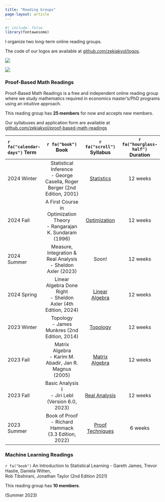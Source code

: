 ```yaml
---
title: "Reading Groups"
page-layout: article
---
```


```r
#| include: false
library(fontawesome)
```

I organize two long-term online reading groups.

The code of our logos are available at [github.com/zekiakyol/logos](https://github.com/zekiakyol/logos){target="_blank"}.

::: {layout-ncol=2}
![](logos_png/proofbasedmath_readings_logo.png)

![](logos_png/mlreadings_logo.png)
:::

### **Proof-Based Math Readings**

Proof-Based Math Readings is a free and independent online reading group where we study mathematics required in economics master's/PhD programs using an intuitive approach.

This reading group has **25 members** for now and accepts new members.

Our syllabuses and application form are available at [github.com/zekiakyol/proof-based-math-readings](https://github.com/zekiakyol/proof-based-math-readings)

`r fa("calendar-days")` Term | `r fa("book")` Book | `r fa("scroll")` Syllabus | `r fa("hourglass-half")` Duration 
:-- | :--: | :--: | :--:
2024 Winter | Statistical Inference <br> - George Casella, Roger Berger (2nd Edition, 2001) | [Statistics](https://github.com/zekiakyol/proof-based-math-readings/blob/main/PBMR_Statistics_Syllabus.pdf) | 12 weeks
2024 Fall   | A First Course in Optimization Theory <br> - Rangarajan K. Sundaram (1996) | [Optimization](https://github.com/zekiakyol/proof-based-math-readings/blob/main/PBMR_Optimization_Syllabus.pdf) | 12 weeks
2024 Summer | Measure, Integration & Real Analysis <br> - Sheldon Axler (2023) | Soon! | 12 weeks
2024 Spring | Linear Algebra Done Right <br> - Sheldon Axler (4th Edition, 2024) | [Linear Algebra](https://github.com/zekiakyol/proof-based-math-readings/blob/main/PBMR_LinearAlgebra_Syllabus.pdf) | 12 weeks
2023 Winter | Topology <br> - James Munkres (2nd Edition, 2014) | [Topology](https://github.com/zekiakyol/proof-based-math-readings/blob/main/PBMR_Topology_Syllabus.pdf) | 12 weeks
2023 Fall   | Matrix Algebra <br> - Karim M. Abadir, Jan R. Magnus (2005) | [Matrix Algebra](https://github.com/zekiakyol/proof-based-math-readings/blob/main/PBMR_MatrixAlgebra_Syllabus.pdf) | 12 weeks
2023 Fall   | Basic Analysis I <br> - Jiri Lebl (Version 6.0, 2023) | [Real Analysis](https://github.com/zekiakyol/proof-based-math-readings/blob/main/PBMR_RealAnalysis_Syllabus.pdf) | 12 weeks
2023 Summer | Book of Proof <br> - Richard Hammack (3.3 Edition, 2022) | [Proof Techniques](https://github.com/zekiakyol/proof-based-math-readings/blob/main/PBMR_ProofTechniques_Syllabus.pdf) | 6 weeks

### **Machine Learning Readings**

::: {.d-flex .justify-content-between}
::: {}
`r fa("book")` An Introduction to Statistical Learning - Gareth James, Trevor Hastie, Daniela Witten, <br>
Rob Tibshirani, Jonathan Taylor (2nd Edition 2021)

This reading group has **10 members**.

:::
::: {.text-end}
(Summer 2023) <br> 
:::
:::
